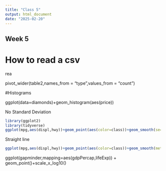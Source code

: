 ```yaml
---
title: "Class 5"
output: html_document
date: "2025-02-20"
---
```


## Week 5

# How to read a csv

rea

pivot_wider(table2,names_from = "type",values_from = "count")

#Histograms

ggplot(data=diamonds)+geom_histogram(aes(price)) 


No Standard Deviation
```r
library(ggplot2)
library(tidyverse)
ggplot(mpg,aes(displ,hwy))+geom_point(aes(color=class))+geom_smooth(se=FALSE)
```


Straight line 
```r
ggplot(mpg,aes(displ,hwy))+geom_point(aes(color=class))+geom_smooth(method="lm")
```

ggplot(gapminder,mapping=aes(gdpPercap,lifeExp)) + geom_point()+scale_x_log10()

